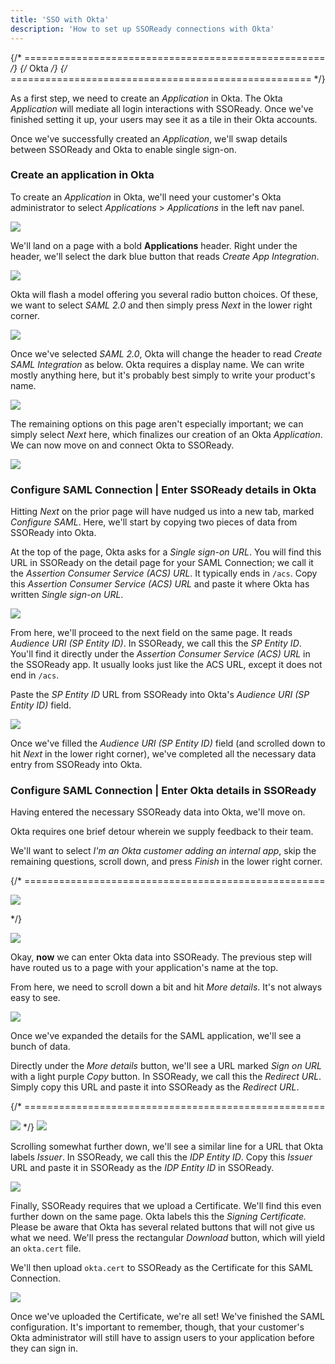 ```yaml
---
title: 'SSO with Okta'
description: 'How to set up SSOReady connections with Okta'
--- 
```


{/* ==================================================== */}
{/*                       Okta                           */}
{/* ==================================================== */}

As a first step, we need to create an *Application* in Okta. The Okta *Application* will mediate all login interactions with SSOReady. Once we've finished setting it up, your users may see it as a tile in their Okta accounts.

Once we've successfully created an *Application*, we'll swap details between SSOReady and Okta to enable single sign-on.
<Steps>
### Create an application in Okta

To create an *Application* in Okta, we'll need your customer's Okta administrator to select *Applications* > *Applications* in the left nav panel.

<Frame caption="Selecting Applications > Applications from the left navigation panel">
  <img src="/docs/assets/idp-assets/okta/okta0.png" />
</Frame>

We'll land on a page with a bold **Applications** header. Right under the header, we'll select the dark blue button that reads *Create App Integration*. 
<Frame caption="Instructing Okta to create an app integration">
  <img src="/docs/assets/idp-assets/okta/okta1.png" />

Okta will flash a model offering you several radio button choices. Of these, we want to select *SAML 2.0* and then simply press *Next* in the lower right corner.  
</Frame>

<Frame caption="Telling Okta we want our integration to use SAML 2.0">
  <img src="/docs/assets/idp-assets/okta/okta2.png" />
</Frame>

Once we've selected *SAML 2.0*, Okta will change the header to read *Create SAML Integration* as below. Okta requires a display name. We can write mostly anything here, but it's probably best simply to write your product's name. 

<Frame caption="Assigning your application a display name in Okta">
  <img src="/docs/assets/idp-assets/okta/okta3.png" />
</Frame>

The remaining options on this page aren't especially important; we can simply select *Next* here, which finalizes our creation of an Okta *Application*. We can now move on and connect Okta to SSOReady.

<Frame caption="Selecting Next to move on and adjust the SAML settings to match SSOReady">
  <img src="/docs/assets/idp-assets/okta/okta4.png" />
</Frame>


### Configure SAML Connection | Enter SSOReady details in Okta

Hitting *Next* on the prior page will have nudged us into a new tab, marked *Configure SAML*. Here, we'll start by copying two pieces of data from SSOReady into Okta. 

At the top of the page, Okta asks for a *Single sign-on URL*. You will find this URL in SSOReady on the detail page for your SAML Connection; we call it the *Assertion Consumer Service (ACS) URL*. It typically ends in `/acs`. Copy this *Assertion Consumer Service (ACS) URL* and paste it where Okta has written *Single sign-on URL*.

<Frame caption="Pasting the  ACS URL from SSOReady into Okta's Single sign-on URL field">
  <img src="/docs/assets/idp-assets/okta/okta5.png" />
</Frame>

From here, we'll proceed to the next field on the same page. It reads *Audience URI (SP Entity ID)*. In SSOReady, we call this the *SP Entity ID*. You'll find it directly under the *Assertion Consumer Service (ACS) URL* in the SSOReady app. It usually looks just like the ACS URL, except it does not end in `/acs`. 

Paste the *SP Entity ID* URL from SSOReady into Okta's *Audience URI (SP Entity ID)* field.


<Frame caption="Pasting the  SP Entity ID from SSOReady into Okta's Audience URI (SP Entity ID) field">
  <img src="/docs/assets/idp-assets/okta/okta6.png" />
</Frame>

Once we've filled the *Audience URI (SP Entity ID)* field (and scrolled down to hit *Next* in the lower right corner), we've completed all the necessary data entry from SSOReady into Okta.


### Configure SAML Connection | Enter Okta details in SSOReady

Having entered the necessary SSOReady data into Okta, we'll move on.  

Okta requires one brief detour wherein we supply feedback to their team. 

We'll want to select *I'm an Okta customer adding an internal app*, skip the remaining questions, scroll down, and press *Finish* in the lower right corner. 

{/* ==================================================== 

<Frame caption="placeholder caption">
  <img src="/docs/assets/idp-assets/okta/okta7.png" />
</Frame>

*/}

<Frame caption="This is mildly annoying, but oh well">
  <img src="/docs/assets/idp-assets/okta/okta8.png" />
</Frame>

Okay, **now** we can enter Okta data into SSOReady. The previous step will have routed us to a page with your application's name at the top. 

From here, we need to scroll down a bit and hit *More details*. It's not always easy to see. 

<Frame caption="Scrolling down to find the 'More details' option for the SAML application">
  <img src="/docs/assets/idp-assets/okta/okta9b.png" />
</Frame>

Once we've expanded the details for the SAML application, we'll see a bunch of data. 

Directly under the *More details* button, we'll see a URL marked *Sign on URL* with a light purple *Copy* button. In SSOReady, we call this the *Redirect URL*. Simply copy this URL and paste it into SSOReady as the *Redirect URL*.

{/* ====================================================
<Frame caption="Placeholder caption">
  <img src="/docs/assets/idp-assets/okta/okta9.png" />
</Frame>
*/}


<Frame caption="Copying Okta's 'Sign on URL'; this will be the Redirect URL in SSOReady">
  <img src="/docs/assets/idp-assets/okta/okta10.png" />
</Frame>

Scrolling somewhat further down, we'll see a similar line for a URL that Okta labels *Issuer*. In SSOReady, we call this the *IDP Entity ID*. Copy this *Issuer* URL and paste it in SSOReady as the *IDP Entity ID* in SSOReady.
<Frame caption="Copying Okta's 'Issuer' URL; this will be the IDP Entity ID in SSOReady">
  <img src="/docs/assets/idp-assets/okta/okta11.png" />
</Frame>

Finally, SSOReady requires that we upload a Certificate. We'll find this even further down on the same page. Okta labels this the *Signing Certificate.* Please be aware that Okta has several related buttons that will not give us what we need. We'll press the rectangular *Download* button, which will yield an `okta.cert` file. 

We'll then upload `okta.cert` to SSOReady as the Certificate for this SAML Connection.

<Frame caption="Downloading Okta.cert from Okta's SAML configuration page">
  <img src="/docs/assets/idp-assets/okta/okta12.png" />
</Frame>
 
 Once we've uploaded the Certificate, we're all set! We've finished the SAML configuration. It's important to remember, though, that your customer's Okta administrator will still have to assign users to your application before they can sign in. 


</Steps>